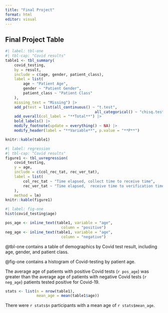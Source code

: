 ```yaml
---
title: "Final Project"
format: html
editor: visual
---
```


## Final Project Table

```r
#| label: tbl-one
#| tbl-cap: "Covid results"
table1 <- tbl_summary(
	covid_testing,
	by = result,
	include = c(age, gender, patient_class),
	label = list(
		age ~ "Patient Age",
		gender ~ "Patient Gender",
		patient_class ~ "Patient Class"
	),
	missing_text = "Missing") |>
	add_p(test = list(all_continuous() ~ "t.test",
										all_categorical() ~ "chisq.test")) |>
	add_overall(col_label = "**Total**") |>
	bold_labels() |>
	modify_footnote(update = everything() ~ NA) |>
	modify_header(label = "**Variable**", p.value = "**P**")

knitr::kable(table1)
```

```r
#| label: regression
#| tbl-cap: "Covid results"
figure1 <- tbl_uvregression(
	covid_testing,
	y = age,
	include = c(col_rec_tat, rec_ver_tat),
	label = list(
		col_rec_tat ~ "Time elapsed, collect time to receive time",
		rec_ver_tat ~ "Time elapsed,  receive time to verification time"
	),
	method = lm)
knitr::kable(figure1)
```

```r
#| label: fig-one
hist(covid_testing$age)
```

```r
pos_age <- inline_text(table1, variable = "age", 
                         column = "positive")
neg_age <- inline_text(table1, variable = "age", 
                         column = "negative")
```

@tbl-one contains a table of demographics by Covid test result, including age, gender, and patient class.

@fig-one contains a histogram of Covid-testing by patient age.

The average age of patients with positive Covid tests (`r pos_age`) was greater than the average age of patients with negative Covid tests (`r neg_age`) patients tested positive for Covid-19.

```r
stats <- list(n = nrow(table1),
              mean_age = mean(table1$age))
```

There were `r stats$n` participants with a mean age of `r stats$mean_age`.
